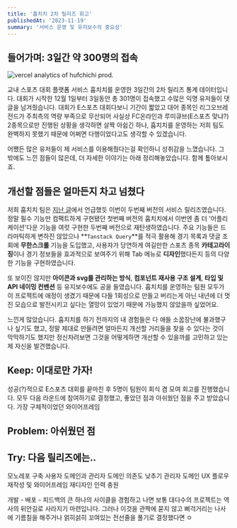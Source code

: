 ```yaml
---
title: '훕치치 2차 릴리즈 회고'
publishedAt: '2023-11-19'
summary: '서비스 운영 및 유지보수의 중요성'
---
```


## 들어가며: 3일간 약 300명의 접속

<Image
  src='/images/hufchichi/analytics.png'
  alt='vercel analytics of hufchichi prod.'
  width={1018}
  height={1279}
  caption='훕치치 서비스 방문자수 데이터'
/>

교내 스포츠 대회 플랫폼 서비스 훕치치를 운영한 3일간의 2차 릴리즈 통계 데이터입니다. 대회가 시작한 12월 1일부터 3일동안 총 301명이 접속했고 수많은 익명 유저들이 댓글을 남겨줬습니다. 대회가 E스포츠 대회다보니 기간이 짧았고 대어 종목인 리그오브레전드가 주최측의 역량 부족으로 무산되어 사실상 FC온라인과 루미큐브(E스포츠 맞냐?) 2종목으로만 진행된 상황을 생각하면 살짝 아쉽긴 하나, 훕치치를 운영하는 저희 팀도 완벽하지 못했기 때문에 어쩌면 다행이었다고도 생각할 수 있겠습니다.

어쨌든 많은 유저들이 제 서비스를 이용해줬다는걸 확인하니 성취감을 느꼈습니다. 그 밖에도 느낀 점들이 많은데, 더 자세한 이야기는 아래 정리해놓았습니다. 함께 톺아보시죠.

## 개선할 점들은 얼마든지 차고 넘쳤다

저희 훕치치 팀은 <a href='/post/first-time-having-users/'>지난 글</a>에서 언급했듯 이번이 두번째 버전의 서비스 릴리즈였습니다. 정말 필수 기능만 컴팩트하게 구현됐던 첫번째 버전의 훕치치에서 이번엔 좀 더 '어플리케이션'다운 기능을 여럿 구현한 두번째 버전으로 재탄생하였습니다. 주요 기능들은 드라마틱하게 변하진 않았으나 **`Tanstack Query`**를 적극 활용해 경기 목록과 댓글 조회에 **무한스크롤** 기능을 도입했고, 사용자가 당연하게 여길만한 스포츠 종목 **카테고라이징**이나 경기 정보들을 효과적으로 보여주기 위해 Tab 메뉴로 **디자인**했다든지 등의 다양한 기능을 구현하였습니다.

또 보이진 않지만 **아이콘과 svg를 관리하는 방식**, **컴포넌트 재사용 구조 설계**, **타입 및 API 네이밍 컨벤션** 등 유지보수에도 공을 들였습니다. 훕치치를 운영하는 팀원 모두가 이 프로젝트에 애정이 생겼기 때문에 다들 1회성으로 만들고 버리는게 아닌 내년에 더 멋진 모습으로 발전시키고 싶다는 열망이 있었기 때문에 가능했지 않았을까 싶었어요.

느낀게 많았습니다. 훕치치를 하기 전까지의 내 경험들은 다 애들 소꿉장난에 불과했구나 싶기도 했고, 정말 제대로 만들려면 얼마든지 개선할 거리들을 찾을 수 있다는 것이 막막하기도 했지만 정신차려보면 그것을 어떻게하면 개선할 수 있을까를 고민하고 있는 제 자신을 발견했습니다.

## Keep: 이대로만 가자!

성공(?)적으로 E스포츠 대회를 끝마친 후 5명이 팀원이 회식 겸 모여 회고를 진행했습니다. 모두 다음 라운드에 참여하기로 결정했고, 좋았던 점과 아쉬웠던 점을 주고 받았습니다.
가장 구체적이었던 와이어프레임

## Problem: 아쉬웠던 점

## Try: 다음 릴리즈에는..

모노레포 구축
사용자 도메인과 관리자 도메인 의존도 낮추기
관리자 도메인 UX 플로우 재작성 및 와이어프레임 재디자인
인력 충원

개발 - 배포 - 피드백의 큰 하나의 사이클을 경험하고 나면 보통 대다수의 프로젝트는 역사의 뒤안길로 사라지기 마련입니다. 그러나 이것을 관짝에 묻지 않고 삐걱거리는 나사에 기름칠을 해주거나 얽히섥히 꼬여있는 전선줄을 풀기로 결정했다면
ㅇ
